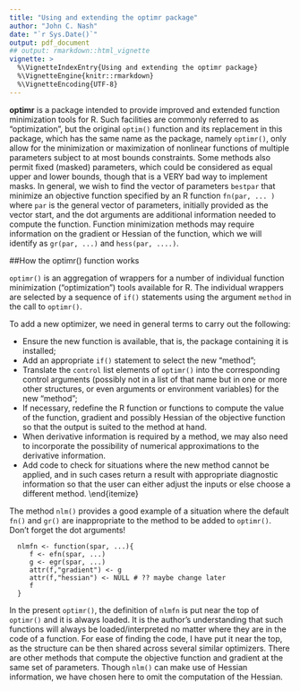 ```yaml
---
title: "Using and extending the optimr package"
author: "John C. Nash"
date: "`r Sys.Date()`"
output: pdf_document
## output: rmarkdown::html_vignette
vignette: >
  %\VignetteIndexEntry{Using and extending the optimr package}
  %\VignetteEngine{knitr::rmarkdown}
  %\VignetteEncoding{UTF-8}
---
```





**optimr** is a package intended to provide improved and extended 
function minimization tools for R. Such facilities are
commonly referred to as "optimization", but the original `optim()`
function and its replacement in this package, which has the
same name as the package, namely `optimr()`,
only allow for the minimization or maximization of nonlinear functions of
multiple parameters subject to at most bounds constraints. Some methods
also permit fixed (masked) parameters, which could be considered
as equal upper and lower bounds, though that is a VERY bad way 
to implement masks. In general, we wish to find the
vector of parameters `bestpar` that minimize an objective
function specified by an
R function `fn(par, ... )` where `par` is the general
vector of parameters, initially provided as the vector start, and 
the dot arguments are additional information needed to compute the function.
Function minimization methods may require information on the gradient or 
Hessian of the function, which we will identify as 
`gr(par, ...)` and `hess(par, ....)`. 

##How the optimr() function works

`optimr()` is an aggregation of wrappers for a number of individual function
minimization ("optimization") tools available for R. The individual
wrappers are selected by a sequence of `if()` statements using the argument
`method` in the call to `optimr()`. 

To add a new optimizer, we need in general terms to carry out the following:

* Ensure the new function is available, that is, the package containing it
is installed;
* Add an appropriate `if()` statement to select the new "method";
* Translate the `control` list elements of `optimr()`
into the corresponding control arguments (possibly not in a list of that name
but in one or more other structures, or even arguments or environment variables)
for the new "method";
* If necessary, redefine the R function or functions to compute the 
value of the function, gradient and possibly Hessian of the objective function
so that the output is suited to the method at hand.
* When derivative information is required by a method, we may also 
need to incorporate the possibility of numerical 
approximations to the derivative information. 
* Add code to check for situations where the new method cannot be applied, and
in such cases return a result with appropriate diagnostic information so that the
user can either adjust the inputs or else choose a different method.
\end{itemize}


\section{Adjusting the objective function}

The method `nlm()` provides a good example of a situation where the default
`fn()` and `gr()` are inappropriate to the method to be added to `optimr()`.
Don't forget the dot arguments!


```
  nlmfn <- function(spar, ...){
     f <- efn(spar, ...)
     g <- egr(spar, ...)
     attr(f,"gradient") <- g
     attr(f,"hessian") <- NULL # ?? maybe change later
     f
  }
```

In the present `optimr()`, the definition of `nlmfn` is put near the top of 
`optimr()` and it is always loaded. It is the author's understanding that such
functions will always be loaded/interpreted no matter where they are in the 
code of a function. For ease of finding the code, I have put it near the top, as
the structure can be then shared across several similar optimizers. There are 
other methods that compute the objective function and gradient at the same set of
parameters. Though `nlm()` can make use of Hessian information, we have chosen
here to omit the computation of the Hessian. 



